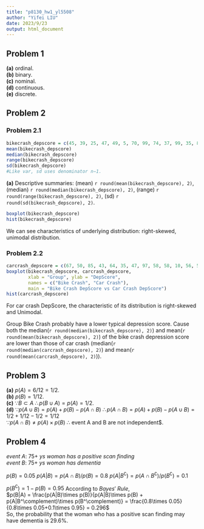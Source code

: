 ```yaml
---
title: "p8130_hw1_yl5508"
author: "Yifei LIU"
date: 2023/9/23
output: html_document
---
```


## Problem 1

**(a)** ordinal.  
**(b)** binary.  
**(c)** nominal.  
**(d)** continuous.  
**(e)** discrete.  

## Problem 2

### Problem 2.1

```r
bikecrash_depscore = c(45, 39, 25, 47, 49, 5, 70, 99, 74, 37, 99, 35, 8, 59)
mean(bikecrash_depscore)
median(bikecrash_depscore)
range(bikecrash_depscore)
sd(bikecrash_depscore)
#Like var, sd uses denominator n−1.
```

**(a)** Descriptive summaries: (mean) `r round(mean(bikecrash_depscore), 2)`, (median) `r round(median(bikecrash_depscore), 2)`, (range) `r round(range(bikecrash_depscore), 2)`, (sd) `r round(sd(bikecrash_depscore), 2)`.

```r
boxplot(bikecrash_depscore)
hist(bikecrash_depscore)
```

We can see characteristics of underlying distribution: right-skewed,  unimodal distribution.

### Problem 2.2

```r
carcrash_depscore = c(67, 50, 85, 43, 64, 35, 47, 97, 58, 58, 10, 56, 50)
boxplot(bikecrash_depscore, carcrash_depscore, 
        xlab = "Group", ylab = "DepScore", 
        names = c("Bike Crash", "Car Crash"), 
        main = "Bike Crash DepScore vs Car Crash DepScore")
hist(carcrash_depscore)
```

For car crash DepScore, the characteristic of its distribution is right-skewed and Unimodal.  

Group Bike Crash probably have a lower typical depression score. Cause both the median(`r round(median(bikecrash_depscore), 2)`) and mean(`r round(mean(bikecrash_depscore), 2)`) of the bike crash depression score are lower than those of car crash (median(`r round(median(carcrash_depscore), 2)`) and mean(`r round(mean(carcrash_depscore), 2)`)).

## Problem 3

**(a)** $p(A) = 6/12 = 1/2$.  
**(b)** $p(B) = 1/12$.  
**(c)** $\because B \subset A\ \therefore p(B \cup A) = p(A) = 1/2$.  
**(d)** $\because p(A \cup B) = p(A) + p(B) - p(A \cap B)\ \therefore p(A \cap B) = p(A) + p(B) - p(A \cup B) = 1/2 + 1/12 -1/2 = 1/12$  
$\because p(A \cap B) \neq p(A) \times p(B)\ \therefore$ event A and B are not independent$.  

## Problem 4

$event\ A:\ 75+\ ys\ woman\ has\ a\ positive\ scan\ finding$  
$event\ B:\ 75+\ ys\ woman\ has\ dementia$  

$p(B) = 0.05$
$p(A|B) = p(A \cap B) / p(B) = 0.8$
$p(A|B^\complement) = p(A \cap B^\complement) / p(B^\complement) = 0.1$  

$p(B^\complement) = 1 - p(B) = 0.95$
According to $Bayes'\ Rule$,  
$p(B|A) = \frac{p(A|B)\times p(B)}{p(A|B)\times p(B) + p(A|B^\complement)\times p(B^\complement)} = \frac{0.8\times 0.05}{0.8\times 0.05+0.1\times 0.95} = 0.296$  
So, the probability that the woman who has a positive scan finding may have dementia is 29.6%.
